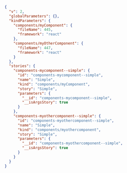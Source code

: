 ```json
{
  "v": 2,
  "globalParameters": {},
  "kindParameters": {
    "components/myComponent": {
      "fileName": 445,
      "framework": "react"
    },
    "components/myOtherComponent": {
      "fileName": 447,
      "framework": "react"
    }
  },
  "stories": {
    "components-mycomponent--simple": {
      "id": "components-mycomponent--simple",
      "name": "Simple",
      "kind": "components/myComponent",
      "story": "Simple",
      "parameters": {
        "__id": "components-mycomponent--simple",
        "__isArgsStory": true
      }
    },
    "components-myothercomponent--simple": {
      "id": "components-myothercomponent--simple",
      "name": "Simple",
      "kind": "components/myothercomponent",
      "story": "Simple",
      "parameters": {
        "__id": "components-myothercomponent--simple",
        "__isArgsStory": true
      }
    }
  }
}
```
